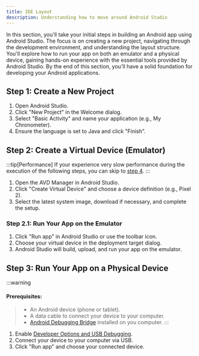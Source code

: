 ```yaml
---
title: IDE Layout
description: Understanding how to move around Android Studio
---
```

In this section, you'll take your initial steps in building an Android app using Android Studio. The focus is on creating a new project, navigating through the development environment, and understanding the layout structure. You'll explore how to run your app on both an emulator and a physical device, gaining hands-on experience with the essential tools provided by Android Studio. By the end of this section, you'll have a solid foundation for developing your Android applications.

## Step 1: Create a New Project

1. Open Android Studio.
2. Click "New Project" in the Welcome dialog.
3. Select "Basic Activity" and name your application (e.g., My Chronometer).
4. Ensure the language is set to Java and click "Finish".

## Step 2: Create a Virtual Device (Emulator)
:::tip[Performance]
If your experience very slow performance during the execution of the following steps, you can skip to [step 4](#step-4-run-your-app-on-a-physical-device).
:::

1. Open the AVD Manager in Android Studio.
2. Click "Create Virtual Device" and choose a device definition (e.g., Pixel 2).
3. Select the latest system image, download if necessary, and complete the setup.

### Step 2.1: Run Your App on the Emulator

1. Click "Run app" in Android Studio or use the toolbar icon.
2. Choose your virtual device in the deployment target dialog.
3. Android Studio will build, upload, and run your app on the emulator.

## Step 3: Run Your App on a Physical Device

:::warning
#### Prerequisites:
> - An Android device (phone or tablet).
> - A data cable to connect your device to your computer.
> - [Android Debugging Bridge](https://developer.android.com/tools/adb) installed on you computer.
:::

1. Enable [Developer Options and USB Debugging](https://developer.android.com/studio/debug/dev-options).
2. Connect your device to your computer via USB.
3. Click "Run app" and choose your connected device.
